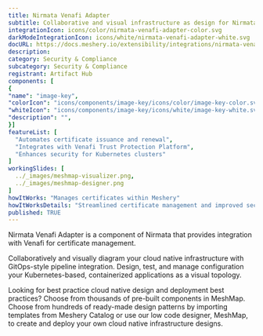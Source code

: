 ```yaml
---
title: Nirmata Venafi Adapter
subtitle: Collaborative and visual infrastructure as design for Nirmata Venafi Adapter
integrationIcon: icons/color/nirmata-venafi-adapter-color.svg
darkModeIntegrationIcon: icons/white/nirmata-venafi-adapter-white.svg
docURL: https://docs.meshery.io/extensibility/integrations/nirmata-venafi-adapter
description: 
category: Security & Compliance
subcategory: Security & Compliance
registrant: Artifact Hub
components: [
{
"name": "image-key",
"colorIcon": "icons/components/image-key/icons/color/image-key-color.svg",
"whiteIcon": "icons/components/image-key/icons/white/image-key-white.svg",
"description": "",
}]
featureList: [
  "Automates certificate issuance and renewal",
  "Integrates with Venafi Trust Protection Platform",
  "Enhances security for Kubernetes clusters"
]
workingSlides: [
  ../_images/meshmap-visualizer.png,
  ../_images/meshmap-designer.png
]
howItWorks: "Manages certificates within Meshery"
howItWorksDetails: "Streamlined certificate management and improved security in Kubernetes"
published: TRUE
---
```


<p>
  Nirmata Venafi Adapter is a component of Nirmata that provides integration with Venafi for
  certificate management.
</p>
<p>
  Collaboratively and visually diagram your cloud native infrastructure with GitOps-style pipeline
  integration. Design, test, and manage configuration your Kubernetes-based, containerized
  applications as a visual topology.
</p>
<p>
  Looking for best practice cloud native design and deployment best practices? Choose from thousands
  of pre-built components in MeshMap. Choose from hundreds of ready-made design patterns by
  importing templates from Meshery Catalog or use our low code designer, MeshMap, to create and
  deploy your own cloud native infrastructure designs.
</p>
